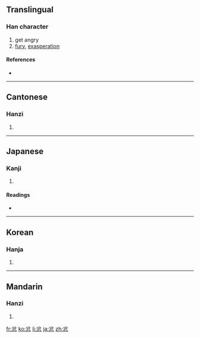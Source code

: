 ==Translingual==

===Han character===
{{Han char|rn=61|rad=心|as=04|sn=8|four=8033<sub>2</sub>|canj=金尸竹心 (CSHP)}}

# get angry
# [[fury]], [[exasperation]]

====References====
* {{Han ref|kx=0379.020|dkj=10408|dj=0707.080|hdz=42274.060|uh=5FFF|ud=24575|bh=A9C1|bd=43457}}

----

==Cantonese==

===Hanzi===
{{yue-hanzi|jyut=|y=fan5}}

# {{defn|Cantonese}}

----

==Japanese==

===Kanji===
{{ja-kanji|grade=|rs=心04}}

# {{defn|Japanese}}

====Readings====
* {{ja-readings|on=[[ふん]] (fun)|kun=[[いかる]] (ikaru)}}

----

==Korean==

===Hanja===
{{ko-hanja|hangeul=분|eumhun=|rv=bun|mr=pun|y=pun}}

# {{defn|Korean}}

----

==Mandarin==

===Hanzi===
{{cmn-hanzi|pin=[[fèn]] ([[fen4]])|wg=fen<sup>4</sup>}}

# {{defn|Mandarin}}

[[fr:忿]]
[[ko:忿]]
[[li:忿]]
[[ja:忿]]
[[zh:忿]]